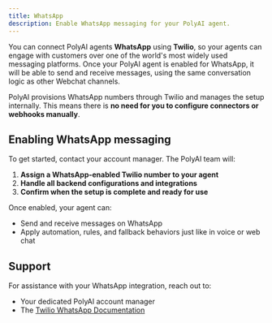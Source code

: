 ```yaml
---
title: WhatsApp
description: Enable WhatsApp messaging for your PolyAI agent.
---
```


You can connect PolyAI agents **WhatsApp** using **Twilio**, so your agents can engage with customers over one of the world's
most widely used messaging platforms. Once your PolyAI agent is enabled for WhatsApp, it will be able to send and receive messages, using the same conversation logic
as other Webchat channels.

<Note> PolyAI provisions WhatsApp numbers through Twilio and manages the setup internally. This means there is **no need for you to configure
 connectors or webhooks manually**. </Note>

## Enabling WhatsApp messaging

To get started, contact your account manager. The PolyAI team will:
1. **Assign a WhatsApp-enabled Twilio number to your agent**
2. **Handle all backend configurations and integrations**
3. **Confirm when the setup is complete and ready for use**

Once enabled, your agent can:
- Send and receive messages on WhatsApp
- Apply automation, rules, and fallback behaviors just like in voice or web chat

## Support

For assistance with your WhatsApp integration, reach out to:

- Your dedicated PolyAI account manager
- The [Twilio WhatsApp Documentation](https://www.twilio.com/docs/whatsapp)